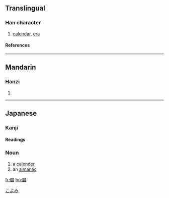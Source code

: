 {{see|曆}}

==Translingual==
===Han character===
{{Han char|rn=72|rad=日|as=10|sn=14|four=|canj=一木木日 (MDDA)}}
# [[calendar]], [[era]]
====References====
{{Han ref|kx=0499.061|dkj=14111|hdz=10078.011|uh=66A6|ud=26278}}

----
==Mandarin==
===Hanzi===
{{cmn-hanzi|pin=[[lì]] (li4)|wg=li<sup>4</sup>}}
# {{defn|Mandarin}}

----
== Japanese ==
[[Category:1000_Japanese_basic_words|こよみ]]


===Kanji===
{{ja-kanji|grade=c|rs=日10}}
====Readings====
{{ja-readings|on=|kun=[[れき]] (reki)}}

=== Noun ===
{{ja-noun|k|count=|hira=こよみ|kata=|rom=koyomi|kanji=|kyu=|shin=|hidx=}}
#a [[calender]]
#an [[almanac]]

[[fr:暦]]
[[hu:暦]]